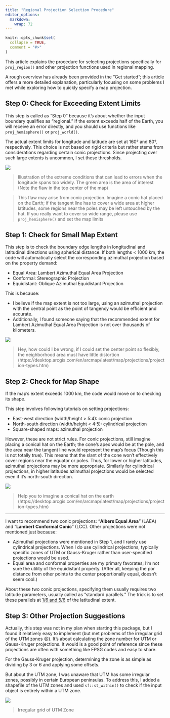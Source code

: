 ```yaml
---
title: "Regional Projection Selection Procedure"
editor_options: 
  markdown: 
    wrap: 72
---
```


```r
knitr::opts_chunk$set(
  collapse = TRUE,
  comment = "#>"
)
```

This article explains the procedure for selecting projections specifically for `proj_region()` and other projection functions used in regional mapping.

A rough overview has already been provided in the "Get started"; this article offers a more detailed explanation, particularly focusing on some problems I met while exploring how to quickly specify a map projection.


## Step 0: Check for Exceeding Extent Limits

This step is called as "Step 0" because it's about whether the input boundary qualifies as "regional." If the extent exceeds half of the Earth, you will receive an error directly, and you should use functions like `proj_hemisphere()` or `proj_world()`. 

The actual extent limits for longitude and latitude are set at 160° and 80°, respectively. This choice is not based on rigid criteria but rather stems from considerations regarding certain conic projections. Since projecting over such large extents is uncommon, I set these thresholds.

![](images/conicFlaw.jpg)

> Illustration of the extreme conditions that can lead to errors when the longitude spans too widely. The green area is the area of interest (Note the flaw in the top center of the map)

> This flaw may arise from conic projection. Imagine a conic hat placed on the Earth; if the tangent line has to cover a wide area at higher latitudes, some regions near the poles may be left untouched by the hat.
If you really want to cover so wide range, please use `proj_hemisphere()` and set the map limits

## Step 1: Check for Small Map Extent

This step is to check the boundary edge lengths in longitudinal and latitudinal directions using spherical distance. If both lengths < 1000 km, the code will automatically select the corresponding azimuthal projection based on the property demand:

  - Equal Area: Lambert Azimuthal Equal Area Projection
  - Conformal: Stereographic Projection
  - Equidistant: Oblique Azimuthal Equidistant Projection

This is because: 

  - I believe if the map extent is not too large, using an azimuthal projection with the central point as the point of tangency would be efficient and accurate. 
  - Additionally, I found someone saying that the recommended extent for Lambert Azimuthal Equal Area Projection is not over thousands of kilometers.

![ ](images/azimuthalProj.jpg)

> Hey, how could I be wrong, if I could set the center point so flexibly, the neighborhood area must have little distortion (https://desktop.arcgis.com/en/arcmap/latest/map/projections/projection-types.htm)

## Step 2: Check for Map Shape


If the map's extent exceeds 1000 km, the code would move on to checking its shape.

This step involves following tutorials on setting projections:
 
  - East-west direction (width/height > 5:4): conic projection
  - North-south direction (width/height < 4:5): cylindrical projection
  - Square-shaped maps: azimuthal projection

However, these are not strict rules. For conic projections, still imagine placing a conical hat on the Earth; the cone's apex would be at the pole, and the area near the tangent line would represent the map's focus (Though this is not totally true). This means that the slant of the cone won't effectively cover regions near the equator or poles. Thus, for lower or higher latitudes, azimuthal projections may be more appropriate. Similarly for cylindrical projections, in higher latitudes azimuthal projections would be selected even if it's north-south direction.

![ ](images/conicProj.jpg)

> Help you to imagine a conical hat on the earth (https://desktop.arcgis.com/en/arcmap/latest/map/projections/projection-types.htm)

---

I want to recommend two conic projections: "**Albers Equal Area**" (LAEA) and "**Lambert Conformal Conic**" (LCC). Other projections were not mentioned just because: 

  - Azimuthal projections were mentioned in Step 1, and I rarely use cylindrical projections. When I do use cylindrical projections, typically specific zones of UTM or Gauss-Kruger rather than user-specified projections would be used.
  - Equal area and conformal properties are my primary favorates; I'm not sure the utility of the equidistant property. (After all, keeping the por distance from other points to the center proportionally equal, doesn't seem cool.)
  
About these two conic projections, specifying them usually requires two latitude parameters, usually called as "standard parallels." The trick is to set these parallels at [1/6 and 5/6](https://api.semanticscholar.org/CorpusID:203636100) of the latitudinal extent.

## Step 3: Other Projection Suggestions


Actually, this step was not in my plan when starting this package, but I found it relatively easy to implement (but met problems of the irregular grid of the UTM zones 😫). It's about calculating the zone number for UTM or Gauss-Kruger projections. It would is a good point of reference since these projections are often with something like EPSG codes and easy to share.

For the Gauss-Kruger projection, determining the zone is as simple as dividing by 3 or 6 and applying some offsets.

But about the UTM zone, I was unaware that UTM has some irregular zones, possibly in certain European peninsulas. To address this, I added a shapefile of the UTM zones and used `sf::st_within()` to check if the input object is entirely within a UTM zone.

![ ](images/irregularGrid.jpg)

> Irregular grid of UTM Zone
